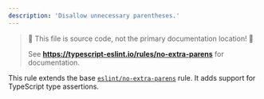```yaml
---
description: 'Disallow unnecessary parentheses.'
---
```



> 🛑 This file is source code, not the primary documentation location! 🛑
>
> See **https://typescript-eslint.io/rules/no-extra-parens** for documentation.

This rule extends the base [`eslint/no-extra-parens`](https://eslint.org/docs/rules/no-extra-parens) rule.
It adds support for TypeScript type assertions.
